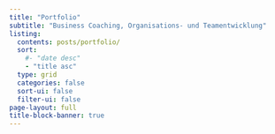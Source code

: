 ```yaml
---
title: "Portfolio"
subtitle: "Business Coaching, Organisations- und Teamentwicklung"
listing:
  contents: posts/portfolio/
  sort: 
    #- "date desc"
    - "title asc"
  type: grid
  categories: false
  sort-ui: false
  filter-ui: false
page-layout: full
title-block-banner: true
---
```


